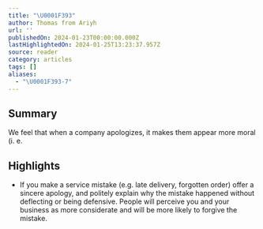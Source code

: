 ```yaml
---
title: "\U0001F393"
author: Thomas from Ariyh
url: ''
publishedOn: 2024-01-23T00:00:00.000Z
lastHighlightedOn: 2024-01-25T13:23:37.957Z
source: reader
category: articles
tags: []
aliases:
  - "\U0001F393-7"
---
```

## Summary

We feel that when a company apologizes, it makes them appear more moral (i. e.

## Highlights
- If you make a service mistake (e.g. late delivery, forgotten order) offer a sincere apology, and politely explain why the mistake happened without deflecting or being defensive.
  People will perceive you and your business as more considerate and will be more likely to forgive the mistake.
